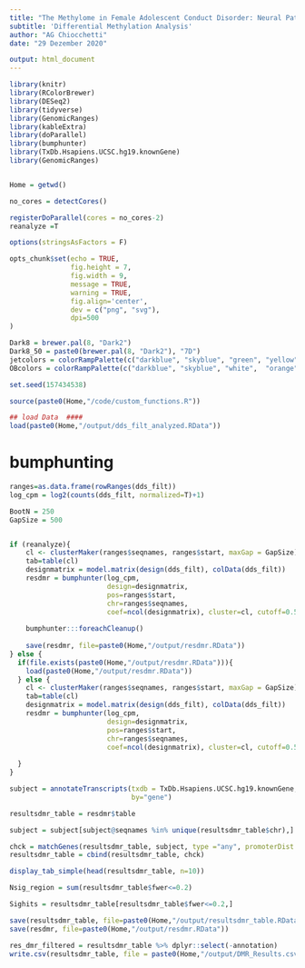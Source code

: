 ```yaml
---
title: "The Methylome in Female Adolescent Conduct Disorder: Neural Pathomechanisms and Environmental Risk Factors"
subtitle: 'Differential Methylation Analysis'
author: "AG Chiocchetti"
date: "29 Dezember 2020"

output: html_document
---
```


```r
library(knitr)
library(RColorBrewer)
library(DESeq2)
library(tidyverse)
library(GenomicRanges)
library(kableExtra)
library(doParallel)
library(bumphunter)
library(TxDb.Hsapiens.UCSC.hg19.knownGene)
library(GenomicRanges)


Home = getwd()

no_cores = detectCores()

registerDoParallel(cores = no_cores-2)
reanalyze =T

options(stringsAsFactors = F)

opts_chunk$set(echo = TRUE, 
               fig.height = 7, 
               fig.width = 9, 
               message = TRUE,
               warning = TRUE,
               fig.align='center',
               dev = c("png", "svg"),
               dpi=500
)

Dark8 = brewer.pal(8, "Dark2")
Dark8_50 = paste0(brewer.pal(8, "Dark2"), "7D")
jetcolors = colorRampPalette(c("darkblue", "skyblue", "green", "yellow", "orange", "red", "darkred"))
OBcolors = colorRampPalette(c("darkblue", "skyblue", "white",  "orange", "darkorange3"))

set.seed(157434538)
```

```r
source(paste0(Home,"/code/custom_functions.R"))
```

```r

## load Data  ####
load(paste0(Home,"/output/dds_filt_analyzed.RData"))

```

# bumphunting 

```r
ranges=as.data.frame(rowRanges(dds_filt))
log_cpm = log2(counts(dds_filt, normalized=T)+1)

BootN = 250
GapSize = 500 


if (reanalyze){
    cl <- clusterMaker(ranges$seqnames, ranges$start, maxGap = GapSize)
    tab=table(cl)
    designmatrix = model.matrix(design(dds_filt), colData(dds_filt))
    resdmr = bumphunter(log_cpm, 
                        design=designmatrix,
                        pos=ranges$start,
                        chr=ranges$seqnames,
                        coef=ncol(designmatrix), cluster=cl, cutoff=0.5, nullMethod = "bootstrap", B=BootN)
    
    bumphunter:::foreachCleanup()
    
    save(resdmr, file=paste0(Home,"/output/resdmr.RData")) 
} else {
  if(file.exists(paste0(Home,"/output/resdmr.RData"))){
    load(paste0(Home,"/output/resdmr.RData"))
  } else {
    cl <- clusterMaker(ranges$seqnames, ranges$start, maxGap = GapSize)
    tab=table(cl)
    designmatrix = model.matrix(design(dds_filt), colData(dds_filt))
    resdmr = bumphunter(log_cpm, 
                        design=designmatrix,
                        pos=ranges$start,
                        chr=ranges$seqnames,
                        coef=ncol(designmatrix), cluster=cl, cutoff=0.5, nullMethod = "bootstrap", B=BootN)
    
  }
}

subject = annotateTranscripts(txdb = TxDb.Hsapiens.UCSC.hg19.knownGene, 
                              by="gene")

resultsdmr_table = resdmr$table

subject = subject[subject@seqnames %in% unique(resultsdmr_table$chr),]

chck = matchGenes(resultsdmr_table, subject, type ="any", promoterDist = 2000)
resultsdmr_table = cbind(resultsdmr_table, chck)

display_tab_simple(head(resultsdmr_table, n=10))

Nsig_region = sum(resultsdmr_table$fwer<=0.2)

Sighits = resultsdmr_table[resultsdmr_table$fwer<=0.2,]

save(resultsdmr_table, file=paste0(Home,"/output/resultsdmr_table.RData"))
save(resdmr, file=paste0(Home,"/output/resdmr.RData"))

res_dmr_filtered = resultsdmr_table %>% dplyr::select(-annotation)
write.csv(resultsdmr_table, file = paste0(Home,"/output/DMR_Results.csv"), row.names = T)
```


